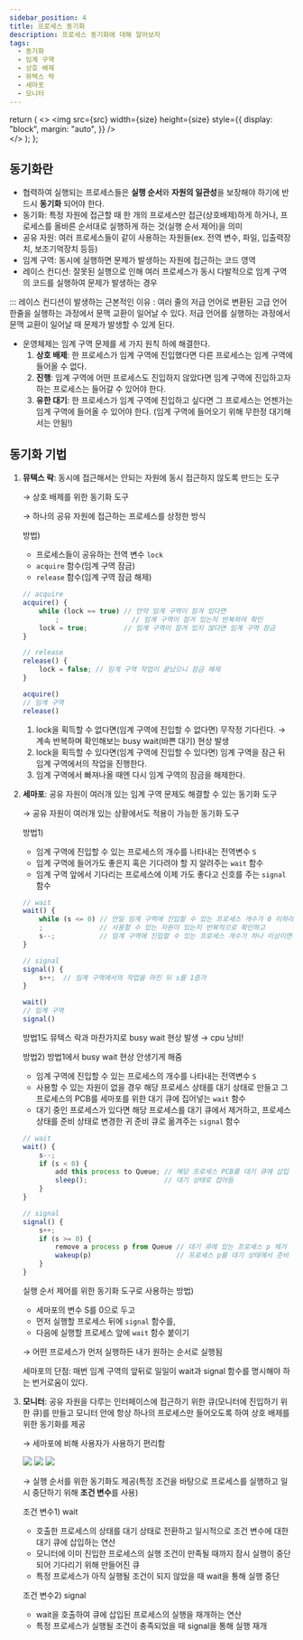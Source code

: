 ```yaml
---
sidebar_position: 4
title: 프로세스 동기화
description: 프로세스 동기화에 대해 알아보자
tags:
  - 동기화
  - 임계 구역
  - 상호 배제
  - 뮤텍스 락
  - 세마포
  - 모니터
---
```


  return (
    <>
      <img
        src={src}
        width={size}
        height={size}
        style={{
          display: "block",
          margin: "auto",
        }}
      />
      <br />
    </>
  );
};


## 동기화란


- 협력하여 실행되는 프로세스들은 **실행 순서**와 **자원의 일관성**을 보장해야 하기에 반드시 **동기화** 되어야 한다.
- 동기화: 특정 자원에 접근할 때 한 개의 프로세스만 접근(상호배제)하게 하거나, 프로세스를 올바른 순서대로 실행하게 하는 것(실행 순서 제어)을 의미
- 공유 자원: 여러 프로세스들이 같이 사용하는 자원들(ex. 전역 변수, 파일, 입출력장치, 보조기억장치 등등)
- 임계 구역: 동시에 실행하면 문제가 발생하는 자원에 접근하는 코드 영역
- 레이스 컨디션: 잘못된 실행으로 인해 여러 프로세스가 동시 다발적으로 임계 구역의 코드를 실행하여 문제가 발생하는 경우

::: 레이스 컨디션이 발생하는 근본적인 이유
: 여러 줄의 저급 언어로 변환된 고급 언어 한줄을 실행하는 과정에서 문맥 교환이 일어날 수 있다. 저급 언어를 실행하는 과정에서 문맥 교환이 일어날 때 문제가 발생할 수 있게 된다.


- 운영체제는 임계 구역 문제를 세 가지 원칙 하에 해결한다.
    1. **상호 배제**: 한 프로세스가 임계 구역에 진입했다면 다른 프로세스는 임계 구역에 들어올 수 없다.
    2. **진행**: 임계 구역에 어떤 프로세스도 진입하지 않았다면 임계 구역에 진입하고자 하는 프로세스는 들어갈 수 있어야 한다.
    3. **유한 대기**: 한 프로세스가 임계 구역에 진입하고 싶다면 그 프로세스는 언젠가는 임계 구역에 들어올 수 있어야 한다. (임계 구역에 들어오기 위해 무한정 대기해서는 안됨!)

## 동기화 기법

1. **뮤텍스 락**: 동시에 접근해서는 안되는 자원에 동시 접근하지 않도록 만드는 도구
    
    → 상호 배제를 위한 동기화 도구
    
    → 하나의 공유 자원에 접근하는 프로세스를 상정한 방식
    
    방법) 
    
    - 프로세스들이 공유하는 전역 변수 `lock`
    - `acquire` 함수(임계 구역 잠금)
    - `release` 함수(임계 구역 잠금 해제)
    
    ```jsx
    // acquire
    acquire() {
    	while (lock == true) // 만약 임계 구역이 잠겨 있다면
    		;                  // 임계 구역이 잠겨 있는지 반복하여 확인
    	lock = true;         // 임계 구역이 잠겨 있지 않다면 임계 구역 잠금
    }
    ```
    
    ```jsx
    // release
    release() {
    	lock = false; // 임계 구역 작업이 끝났으니 잠금 해제
    }
    ```
    
    ```jsx
    acquire()
    // 임계 구역
    release()
    ```
    
    1. lock을 획득할 수 없다면(임계 구역에 진입할 수 없다면) 무작정 기다린다. → 계속 반복하며 확인해보는 busy wait(바쁜 대기) 현상 발생
    2. lock을 획득할 수 있다면(임계 구역에 진입할 수 있다면) 임계 구역을 잠근 뒤 임계 구역에서의 작업을 진행한다.
    3. 임계 구역에서 빠져나올 때엔 다시 임계 구역의 잠금을 해제한다.


2. **세마포**: 공유 자원이 여러개 있는 임계 구역 문제도 해결할 수 있는 동기화 도구
    
    → 공유 자원이 여러개 있는 상황에서도 적용이 가능한 동기화 도구
    
    방법1)
    
    - 임계 구역에 진입할 수 있는 프로세스의 개수를 나타내는 전역변수 `S`
    - 임계 구역에 들어가도 좋은지 혹은 기다려야 할 지 알려주는 `wait` 함수
    - 임계 구역 앞에서 기다리는 프로세스에 이제 가도 좋다고 신호를 주는 `signal` 함수
    
    ```jsx
    // wait
    wait() {
    	while (s <= 0) // 만일 임계 구역에 진입할 수 있는 프로세스 개수가 0 이하라면
    	;              // 사용할 수 있는 자원이 있는지 반복적으로 확인하고
    	s--;           // 임계 구역에 진입할 수 있는 프로세스 개수가 하나 이상이면 s를 1감소시키고 임계 구역 진입
    }
    ```
    
    ```jsx
    // signal
    signal() {
    	s++;  // 임계 구역에서의 작업을 마친 뒤 s를 1증가
    }
    ```
    
    ```jsx
    wait()
    // 임계 구역
    signal()
    ```
    
    방법1도 뮤텍스 락과 마찬가지로 busy wait 현상 발생 → cpu 낭비!
    
    방법2) 방법1에서 busy wait 현상 안생기게 해줌
    
    - 임계 구역에 진입할 수 있는 프로세스의 개수를 나타내는 전역변수 `S`
    - 사용할 수 있는 자원이 없을 경우 해당 프로세스 상태를 대기 상태로 만들고 그 프로세스의 PCB를 세마포를 위한 대기 큐에 집어넣는 `wait` 함수
    - 대기 중인 프로세스가 있다면 해당 프로세스를 대기 큐에서 제거하고, 프로세스 상태를 준비 상태로 변경한 귀 준비 큐로 옮겨주는 `signal` 함수
    
    ```jsx
    // wait
    wait() {
    	s--;
    	if (s < 0) {
    		add this process to Queue; // 해당 프로세스 PCB를 대기 큐에 삽입
    		sleep();                   // 대기 상태로 접어듬
    	}
    }
    ```
    
    ```jsx
    // signal
    signal() {
    	s++;
    	if (s >= 0) {
    		remove a process p from Queue // 대기 큐에 있는 프로세스 p 제거
    		wakeup(p)                     // 프로세스 p를 대기 상태에서 준비 상태로 만들기
    	}
    }
    ```
    
    실행 순서 제어를 위한 동기화 도구로 사용하는 방법) 
    
    - 세마포의 변수 S를 0으로 두고
    - 먼저 실행할 프로세스 뒤에 `signal` 함수를,
    - 다음에 실행할 프로세스 앞에 `wait` 함수 붙이기
    
    → 어떤 프로세스가 먼저 실행하든 내가 원하는 순서로 실행됨
    
    세마포의 단점: 매번 임계 구역의 앞뒤로 일일이 wait과 signal 함수를 명시해야 하는 번거로움이 있다.
    
3. **모니터**: 공유 자원을 다루는 인터페이스에 접근하기 위한 큐(모니터에 진입하기 위한 큐)를 만들고 모니터 안에 항상 하나의 프로세스만 들어오도록 하여 상호 배제를 위한 동기화를 제공
    
    → 세마포에 비해 사용자가 사용하기 편리함

    <Image src="https://user-images.githubusercontent.com/64428916/209498447-d81f20fd-5fba-439a-8a09-8ae8002abfa5.png" size="600" />
    
    <Image src="https://user-images.githubusercontent.com/64428916/209498469-a92ac935-ad9b-463d-a632-61d1de6c978f.png" size="700" />

    <Image src="https://user-images.githubusercontent.com/64428916/209498498-7c8c866d-4109-438e-811b-8ea6cf881e99.png" size="700" />
    
  
    
    → 실행 순서를 위한 동기화도 제공(특정 조건을 바탕으로 프로세스를 실행하고 일시 중단하기 위해 **조건 변수**를 사용)
    
    조건 변수1) wait
    
    - 호출한 프로세스의 상태를 대기 상태로 전환하고 일시적으로 조건 변수에 대한 대기 큐에 삽입하는 연산
    - 모니터에 이미 진입한 프로세스의 실행 조건이 만족될 때까지 잠시 실행이 중단되어 기다리기 위해 만들어진 큐
    - 특정 프로세스가 아직 실행될 조건이 되지 않았을 때 wait을 통해 실행 중단
    
    조건 변수2) signal
    
    - wait을 호출하여 큐에 삽입된 프로세스의 실행을 재개하는 연산
    - 특정 프로세스가 실행될 조건이 충족되었을 때 signal을 통해 실행 재개